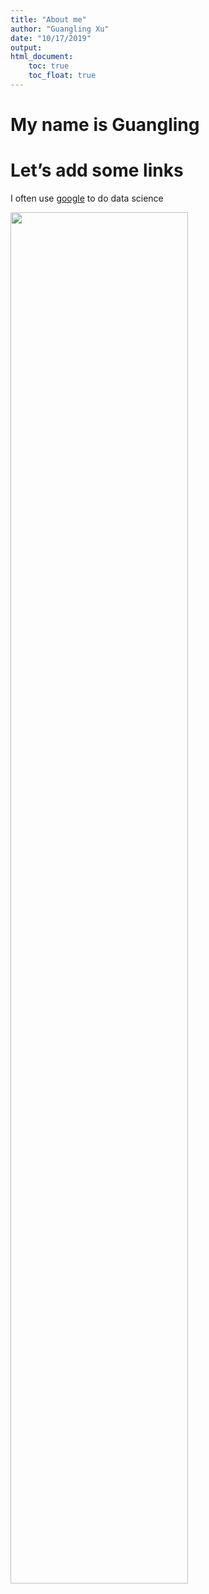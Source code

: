 ```yaml
---
title: "About me"
author: "Guangling Xu"
date: "10/17/2019"
output: 
html_document:
    toc: true
    toc_float: true
---
```

# My name is Guangling

# Let's add some links

I often use [google](http://www.google.com) to do data science

<img src="image/2018-03-25 065628.jpg" style="width:75%">